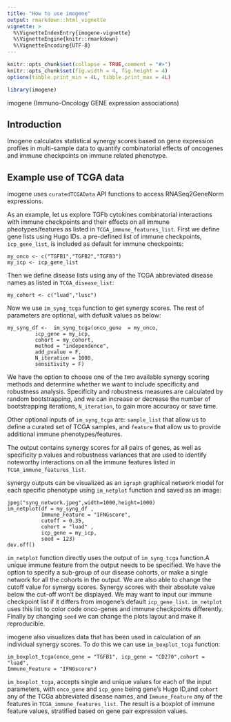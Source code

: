 ```yaml
---
title: "How to use imogene"
output: rmarkdown::html_vignette
vignette: >
  %\VignetteIndexEntry{imogene-vignette}
  %\VignetteEngine{knitr::rmarkdown}
  %\VignetteEncoding{UTF-8}
---
```


```r
knitr::opts_chunk$set(collapse = TRUE,comment = "#>")
knitr::opts_chunk$set(fig.width = 4, fig.height = 4) 
options(tibble.print_min = 4L, tibble.print_max = 4L)
```

```r
library(imogene)
```

imogene (Immuno-Oncology GENE expression associations)

## Introduction

Imogene calculates statistical synergy scores based on gene expression profiles in multi-sample data to quantify combinatorial effects of oncogenes and immune checkpoints on immune related phenotype.

## Example use of TCGA data

 imogene uses `curatedTCGAData` API functions to access RNASeq2GeneNorm expressions.
 
 As an example, let us explore TGFb cytokines combinatorial interactions with immune checkpoints and their effects on all immune pheotypes/features as listed in `TCGA_immune_features_list`. First we define gene lists using Hugo IDs. a pre-defined list of immune checkpoints, `icp_gene_list`, is included as default for immune checkpoints:
 
```
my_onco <- c("TGFB1","TGFB2","TGFB3")
my_icp <- icp_gene_list
```
Then we define disease lists using any of the TCGA abbreviated  disease names as listed in  `TCGA_disease_list`:

```
my_cohort <- c("luad","lusc")

```
Now we use `im_syng_tcga` function to get synergy scores. The rest of parameters are optional, with defualt values as below: 
```
my_syng_df <-  im_syng_tcga(onco_gene  = my_onco,
         icp_gene = my_icp, 
         cohort = my_cohort, 
         method = "independence",
         add_pvalue = F, 
         N_iteration = 1000, 
         sensitivity = F)
```

We have the option to choose one of the two available synergy scoring methods and determine whether we want to include specificity and robustness analysis. Specificity and robustness measures are calculated  by random bootstrapping, and we can increase or decrease the number of bootstrapping iterations, `N_iteration`, to gain more accuracy or save time.  

Other optional inputs of `im_syng_tcga` are: `sample_list` that allow us to define a curated set of TCGA samples, and `feature` that allow us to provide additional immune phenotypes/features.

The output contains  synergy scores for all pairs of genes, as well as specificity p.values and robustness variances that are used to identify noteworthy interactions on all the immune features listed in `TCGA_immune_features_list`. 

synergy outputs can be visualized as an `igraph` graphical network model for each specific phenotype using `im_netplot` function and saved as an image:

```
jpeg("syng_network.jpeg",width=1000,height=1000)
im_netplot(df = my_syng_df ,
           Immune_Feature = "IFNGscore",
           cutoff = 0.35,
           cohort = "luad" ,
           icp_gene = my_icp,
           seed = 123)
dev.off()
```
`im_netplot` function directly uses the output of `im_syng_tcga` function.A unique immune feature from the output needs to be specified. We have the option to specify a sub-group of our disease cohorts, or make a single network for all the cohorts in the output. We are also able to change the cutoff value for synergy scores. Synergy scores with their absolute value below the cut-off won't be displayed.  We may want to input our immune checkpoint list if it differs from imogene's default `icp_gene_list`. `im_netplot` uses this list to color code onco-genes and immune checkpoints differently. Finally by changing `seed` we can change the plots layout and make it reproducible.


imogene also visualizes data that has been used in calculation of an individual synergy scores. To do this we can use `im_boxplot_tcga` function:

```
im_boxplot_tcga(onco_gene = "TGFB1", icp_gene = "CD270",cohort = "luad",
Immune_Feature = "IFNGscore")
```

`im_boxplot_tcga`, accepts single and unique values for each of the input parameters, with `onco_gene` and `icp_gene` being gene's Hugo ID,and `cohort` any of the TCGa abbreviated disease names, and  `Immune_Feature` any of the features in `TCGA_immune_features_list`. The result is a boxplot of immune feature values, stratified based on gene pair expression values.

